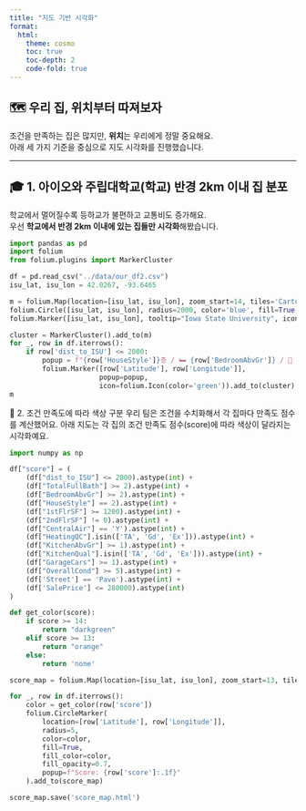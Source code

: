 ```yaml
---
title: "지도 기반 시각화"
format:
  html:
    theme: cosmo
    toc: true
    toc-depth: 2
    code-fold: true
---
```


## 🗺️ 우리 집, 위치부터 따져보자

조건을 만족하는 집은 많지만, **위치**는 우리에게 정말 중요해요.  
아래 세 가지 기준을 중심으로 지도 시각화를 진행했습니다.

---

## 🎓 1. 아이오와 주립대학교(학교) 반경 2km 이내 집 분포

학교에서 멀어질수록 등하교가 불편하고 교통비도 증가해요.  
우선 **학교에서 반경 2km 이내에 있는 집들만 시각화**해봤습니다.

```python
import pandas as pd
import folium
from folium.plugins import MarkerCluster

df = pd.read_csv("../data/our_df2.csv")
isu_lat, isu_lon = 42.0267, -93.6465

m = folium.Map(location=[isu_lat, isu_lon], zoom_start=14, tiles='CartoDB positron')
folium.Circle([isu_lat, isu_lon], radius=2000, color='blue', fill=True, fill_opacity=0.1, popup='ISU 2km').add_to(m)
folium.Marker([isu_lat, isu_lon], tooltip="Iowa State University", icon=folium.Icon(color="blue")).add_to(m)

cluster = MarkerCluster().add_to(m)
for _, row in df.iterrows():
    if row['dist_to_ISU'] <= 2000:
        popup = f"{row['HouseStyle']}층 / 🛏 {row['BedroomAbvGr']} / 🛁 {row['TotalFullBath']}"
        folium.Marker([row['Latitude'], row['Longitude']],
                      popup=popup,
                      icon=folium.Icon(color='green')).add_to(cluster)
m
```



🌈 2. 조건 만족도에 따라 색상 구분
우리 팀은 조건을 수치화해서 각 집마다 만족도 점수를 계산했어요.
아래 지도는 각 집의 조건 만족도 점수(score)에 따라 색상이 달라지는 시각화예요.


```python

import numpy as np

df["score"] = (
    (df["dist_to_ISU"] <= 2000).astype(int) +
    (df["TotalFullBath"] >= 2).astype(int) +
    (df["BedroomAbvGr"] >= 2).astype(int) +
    (df["HouseStyle"] == 2).astype(int) +
    (df["1stFlrSF"] >= 1200).astype(int) +
    (df["2ndFlrSF"] != 0).astype(int) +
    (df["CentralAir"] == 'Y').astype(int) +
    (df["HeatingQC"].isin(['TA', 'Gd', 'Ex'])).astype(int) +
    (df["KitchenAbvGr"] >= 1).astype(int) +
    (df["KitchenQual"].isin(['TA', 'Gd', 'Ex'])).astype(int) +
    (df["GarageCars"] >= 1).astype(int) +
    (df["OverallCond"] >= 5).astype(int) + 
    (df['Street'] == 'Pave').astype(int) + 
    (df['SalePrice'] <= 280000).astype(int)
)

def get_color(score):
    if score >= 14:
        return "darkgreen"
    elif score >= 13:
        return "orange"
    else:
        return 'none'

score_map = folium.Map(location=[isu_lat, isu_lon], zoom_start=13, tiles='CartoDB positron')

for _, row in df.iterrows():
    color = get_color(row['score'])
    folium.CircleMarker(
        location=[row['Latitude'], row['Longitude']],
        radius=5,
        color=color,
        fill=True,
        fill_color=color,
        fill_opacity=0.7,
        popup=f"Score: {row['score']:.1f}"
    ).add_to(score_map)

score_map.save('score_map.html')
```